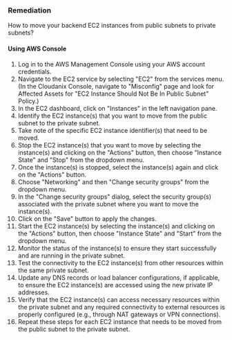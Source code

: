 ### Remediation

How to move your backend EC2 instances from public subnets to private subnets?

#### Using AWS Console

1. Log in to the AWS Management Console using your AWS account credentials.
2. Navigate to the EC2 service by selecting "EC2" from the services menu.
    (In the Cloudanix Console, navigate to "Misconfig" page and look for Affected Assets for "EC2 Instance Should Not Be In Public Subnet" Policy.)
3. In the EC2 dashboard, click on "Instances" in the left navigation pane.
4. Identify the EC2 instance(s) that you want to move from the public subnet to the private subnet.
5. Take note of the specific EC2 instance identifier(s) that need to be moved.
6. Stop the EC2 instance(s) that you want to move by selecting the instance(s) and clicking on the "Actions" button, then choose "Instance State" and "Stop" from the dropdown menu.
7. Once the instance(s) is stopped, select the instance(s) again and click on the "Actions" button.
8. Choose "Networking" and then "Change security groups" from the dropdown menu.
9. In the "Change security groups" dialog, select the security group(s) associated with the private subnet where you want to move the instance(s).
10. Click on the "Save" button to apply the changes.
11. Start the EC2 instance(s) by selecting the instance(s) and clicking on the "Actions" button, then choose "Instance State" and "Start" from the dropdown menu.
12. Monitor the status of the instance(s) to ensure they start successfully and are running in the private subnet.
13. Test the connectivity to the EC2 instance(s) from other resources within the same private subnet.
14. Update any DNS records or load balancer configurations, if applicable, to ensure the EC2 instance(s) are accessed using the new private IP addresses.
15. Verify that the EC2 instance(s) can access necessary resources within the private subnet and any required connectivity to external resources is properly configured (e.g., through NAT gateways or VPN connections).
16. Repeat these steps for each EC2 instance that needs to be moved from the public subnet to the private subnet.

